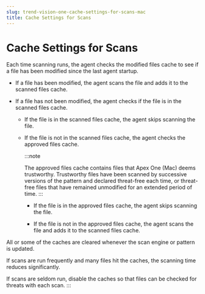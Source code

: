 ```yaml
---
slug: trend-vision-one-cache-settings-for-scans-mac
title: Cache Settings for Scans
---
```

# Cache Settings for Scans

Each time scanning runs, the agent checks the modified files cache to see if a file has been modified since the last agent startup.

- If a file has been modified, the agent scans the file and adds it to the scanned files cache.

- If a file has not been modified, the agent checks if the file is in the scanned files cache.

  - If the file is in the scanned files cache, the agent skips scanning the file.

  - If the file is not in the scanned files cache, the agent checks the approved files cache.

    :::note

    The approved files cache contains files that Apex One (Mac) deems trustworthy. Trustworthy files have been scanned by successive versions of the pattern and declared threat-free each time, or threat-free files that have remained unmodified for an extended period of time.
    :::

    - If the file is in the approved files cache, the agent skips scanning the file.

    - If the file is not in the approved files cache, the agent scans the file and adds it to the scanned files cache.

All or some of the caches are cleared whenever the scan engine or pattern is updated.

If scans are run frequently and many files hit the caches, the scanning time reduces significantly.

If scans are seldom run, disable the caches so that files can be checked for threats with each scan.
:::
